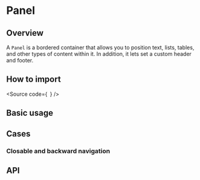 

<Meta of={Stories} />

# Panel

## Overview

A `Panel` is a bordered container that allows you to position text, lists, tables, and other types of content within it.
In addition, it lets set a custom header and footer.

## How to import

<Source
  code={`
`}
/>

## Basic usage

<Canvas of={Stories.Base} />

## Cases

### Closable and backward navigation

<Canvas of={CaseStories.ClosableBackwardNavigation} />

## API

<ArgTypes of={Stories} />
